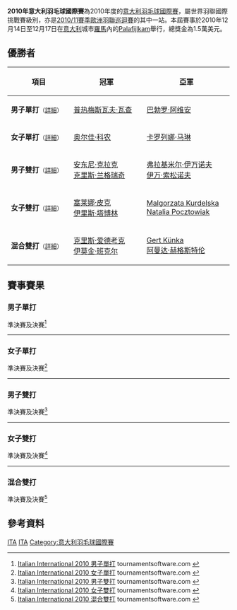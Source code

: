 {{noteTA|G1=Badminton}}
{{infobox badminton event
|name           = 2010年意大利羽毛球國際賽
|image          = 
|size           = 
|caption        =
|dates          = 2010年12月14日－12月17日
|number_edition = 
|level          = 4A
|prize_money    = 1.5萬美元
|location       = {{ITA}}[[羅馬|羅馬]]
|venue          = Palafijlkam
|previous       = 2008年義大利羽毛球國際賽 
|next           = 2011年意大利羽毛球國際賽
}}
'''2010年意大利羽毛球國際賽'''為2010年度的[[意大利羽毛球國際賽|意大利羽毛球國際賽]]，屬世界羽聯國際挑戰賽級別，亦是[[2010/11賽季歐洲羽聯巡迴賽|2010/11賽季歐洲羽聯巡迴賽]]的其中一站。本屆賽事於2010年12月14日至12月17日在[[意大利|意大利]]城市[[羅馬|羅馬]]內的[[Palafijlkam|Palafijlkam]]舉行，總獎金為1.5萬美元。

== 優勝者 ==
{| class=wikitable style="font-size:small"
!width="200"|項目
!width="250"|冠軍
!width="250"|亞軍
|-
|'''男子單打'''<small>（[[#男子單打|詳細]]）</small>
|{{flagicon|POL}} [[普热梅斯瓦夫·瓦查|普热梅斯瓦夫·瓦查]]
|{{flagicon|ESP}} [[巴勃罗·阿维安|巴勃罗·阿维安]]
|-
|'''女子單打'''<small>（[[#女子單打|詳細]]）</small>
|{{flagicon|GER}} [[奥尔佳·科农|奥尔佳·科农]]
|{{flagicon|ESP}} [[卡罗列娜·马琳|卡罗列娜·马琳]]
|-
|'''男子雙打'''<small>（[[#男子雙打|詳細]]）</small>
|{{flagicon|ENG}} [[安东尼·克拉克|安东尼·克拉克]]<br/>{{flagicon|ENG}} [[克里斯·兰格瑞奇|克里斯·兰格瑞奇]]
|{{flagicon|RUS}} [[弗拉基米尔·伊万诺夫|弗拉基米尔·伊万诺夫]]<br/>{{flagicon|RUS}} [[伊万·索松诺夫|伊万·索松诺夫]]
|-
|'''女子雙打'''<small>（[[#女子雙打|詳細]]）</small>
|{{flagicon|NED}} [[塞莱娜·皮克|塞莱娜·皮克]]<br/>{{flagicon|NED}} [[伊里斯·塔博林|伊里斯·塔博林]]
|{{flagicon|POL}} [[Malgorzata_Kurdelska|Malgorzata Kurdelska]]<br/>{{flagicon|POL}} [[Natalia_Pocztowiak|Natalia Pocztowiak]]
|-
|'''混合雙打'''<small>（[[#混合雙打|詳細]]）</small>
|{{flagicon|ENG}} [[克里斯·爱德考克|克里斯·爱德考克]]<br/>{{flagicon|SCO}} [[伊莫金·班克尔|伊莫金·班克尔]]
|{{flagicon|EST}} [[Gert_Künka|Gert Künka]]<br/>{{flagicon|SWE}} [[阿曼达·赫格斯特伦|阿曼达·赫格斯特伦]]
|}

== 賽事賽果 ==
=== 男子單打 ===
;準決賽及決賽<ref name="MS">[http://tournamentsoftware.com/sport/draw.aspx?id=DAEE6D70-D35F-47E2-9833-3ED48D80D29D&draw=2 Italian International 2010 男子單打] tournamentsoftware.com {{en}}</ref>
{{4TeamBracket-Tennis3-v2
| team-width=200
| RD1-seed1=1
| RD1-team1='''{{flagicon|POL}} [[普热梅斯瓦夫·瓦查|普热梅斯瓦夫·瓦查]]
| RD1-score1-1='''21
| RD1-score1-2='''21
| RD1-score1-3=
| RD1-seed2=
| RD1-team2={{flagicon|BEL}} [[谭雨涵|谭雨涵]]
| RD1-score2-1=9
| RD1-score2-2=8
| RD1-score2-3=

| RD1-seed3=4
| RD1-team3='''{{flagicon|ESP}} [[巴勃罗·阿维安|巴勃罗·阿维安]]
| RD1-score3-1='''21
| RD1-score3-2='''21
| RD1-score3-3=
| RD1-seed4=2
| RD1-team4={{flagicon|FRA}} [[马修·罗英平|马修·罗英平]]
| RD1-score4-1=9
| RD1-score4-2=12
| RD1-score4-3=

| RD2-seed1=1
| RD2-team1='''{{flagicon|POL}} [[普热梅斯瓦夫·瓦查|普热梅斯瓦夫·瓦查]]
| RD2-score1-1='''21
| RD2-score1-2='''21
| RD2-score1-3=
| RD2-seed2=4
| RD2-team2={{flagicon|ESP}} [[巴勃罗·阿维安|巴勃罗·阿维安]]
| RD2-score2-1=13
| RD2-score2-2=16
| RD2-score2-3=
}}
----

=== 女子單打 ===
;準決賽及決賽<ref name="WS">[http://tournamentsoftware.com/sport/draw.aspx?id=DAEE6D70-D35F-47E2-9833-3ED48D80D29D&draw=4 Italian International 2010 女子單打] tournamentsoftware.com {{en}}</ref>
{{4TeamBracket-Tennis3-v2
| team-width=200
| RD1-seed1=1
| RD1-team1={{flagicon|BUL}} [[琳达·塞奇妮|琳达·塞奇妮]]
| RD1-score1-1='''24
| RD1-score1-2=16
| RD1-score1-3=13
| RD1-seed2=
| RD1-team2='''{{flagicon|ESP}} [[卡罗列娜·马琳|卡罗列娜·马琳]]
| RD1-score2-1=22
| RD1-score2-2='''21
| RD1-score2-3='''21

| RD1-seed3=5
| RD1-team3={{flagicon|RUS}} [[塔吉娜·比比克|塔吉娜·比比克]]
| RD1-score3-1=5
| RD1-score3-2=9
| RD1-score3-3=
| RD1-seed4=8
| RD1-team4='''{{flagicon|GER}} [[奥尔佳·科农|奥尔佳·科农]]
| RD1-score4-1='''21
| RD1-score4-2='''21
| RD1-score4-3=

| RD2-seed1=
| RD2-team1={{flagicon|ESP}} [[卡罗列娜·马琳|卡罗列娜·马琳]]
| RD2-score1-1=20
| RD2-score1-2=14
| RD2-score1-3=
| RD2-seed2=8
| RD2-team2='''{{flagicon|GER}} [[奥尔佳·科农|奥尔佳·科农]]
| RD2-score2-1='''22
| RD2-score2-2='''21
| RD2-score2-3=
}}
----

=== 男子雙打 ===
;準決賽及決賽<ref name="MD">[http://tournamentsoftware.com/sport/draw.aspx?id=DAEE6D70-D35F-47E2-9833-3ED48D80D29D&draw=5 Italian International 2010 男子雙打] {{Wayback|url=http://tournamentsoftware.com/sport/draw.aspx?id=DAEE6D70-D35F-47E2-9833-3ED48D80D29D&draw=5 |date=20170927002604 }} tournamentsoftware.com {{en}}</ref>
{{4TeamBracket-Tennis3-v2
| team-width=200
| RD1-seed1=
| RD1-team1={{flagicon|SWE}} [[Joel_Johansson_Berg|Joel Johansson Berg]]<br/> {{flagicon|INA}} [[Imam_Sodikin_Irawan|Imam Sodikin Irawan]]
| RD1-score1-1='''21
| RD1-score1-2=19
| RD1-score1-3=16
| RD1-seed2=3
| RD1-team2='''{{flagicon|RUS}} [[弗拉基米尔·伊万诺夫|弗拉基米尔·伊万诺夫]]<br/> {{flagicon|RUS}} [[伊万·索松诺夫|伊万·索松诺夫]]
| RD1-score2-1=17
| RD1-score2-2='''21
| RD1-score2-3='''21

| RD1-seed3=
| RD1-team3='''{{flagicon|ENG}} [[安东尼·克拉克|安东尼·克拉克]]<br/> {{flagicon|ENG}} [[克里斯·兰格瑞奇|克里斯·兰格瑞奇]]
| RD1-score3-1='''21
| RD1-score3-2='''21
| RD1-score3-3=
| RD1-seed4=2
| RD1-team4={{flagicon|ENG}} [[克里斯·爱德考克|克里斯·爱德考克]]<br/> {{flagicon|ENG}} [[安德鲁·埃利斯|安德鲁·埃利斯]]
| RD1-score4-1=17
| RD1-score4-2=13
| RD1-score4-3=

| RD2-seed1=3
| RD2-team1={{flagicon|RUS}} [[弗拉基米尔·伊万诺夫|弗拉基米尔·伊万诺夫]]<br/> {{flagicon|RUS}} [[伊万·索松诺夫|伊万·索松诺夫]]
| RD2-score1-1=14
| RD2-score1-2=19
| RD2-score1-3=
| RD2-seed2=
| RD2-team2='''{{flagicon|ENG}} [[安东尼·克拉克|安东尼·克拉克]]<br/> {{flagicon|ENG}} [[克里斯·兰格瑞奇|克里斯·兰格瑞奇]]
| RD2-score2-1='''21
| RD2-score2-2='''21
| RD2-score2-3=
}}
----

=== 女子雙打 ===
;準決賽及決賽<ref name="WD">[http://tournamentsoftware.com/sport/draw.aspx?id=DAEE6D70-D35F-47E2-9833-3ED48D80D29D&draw=6 Italian International 2010 女子雙打] tournamentsoftware.com {{en}}</ref>
{{4TeamBracket-Tennis3-v2
| team-width=200
| RD1-seed1=
| RD1-team1='''{{flagicon|POL}} [[Malgorzata_Kurdelska|Malgorzata Kurdelska]]<br/> {{flagicon|POL}} [[Natalia_Pocztowiak|Natalia Pocztowiak]]
| RD1-score1-1='''25
| RD1-score1-2='''21
| RD1-score1-3=
| RD1-seed2=3
| RD1-team2={{flagicon|RUS}} [[塔吉娜·比比克|塔吉娜·比比克]]<br/> {{flagicon|RUS}} [[奥尔佳·戈洛瓦诺娃|奥尔佳·戈洛瓦诺娃]]
| RD1-score2-1=23
| RD1-score2-2=15
| RD1-score2-3=

| RD1-seed3=
| RD1-team3={{flagicon|SWE}} [[Sanne_Ekberg|Sanne Ekberg]]<br/> {{flagicon|SWE}} [[阿曼达·赫格斯特伦|阿曼达·赫格斯特伦]]
| RD1-score3-1=13
| RD1-score3-2=11
| RD1-score3-3=
| RD1-seed4=
| RD1-team4='''{{flagicon|NED}} [[塞莱娜·皮克|塞莱娜·皮克]]<br/> {{flagicon|NED}} [[伊里斯·塔博林|伊里斯·塔博林]]
| RD1-score4-1='''21
| RD1-score4-2='''21
| RD1-score4-3=

| RD2-seed1=
| RD2-team1={{flagicon|POL}} [[Malgorzata_Kurdelska|Malgorzata Kurdelska]]<br/> {{flagicon|POL}} [[Natalia_Pocztowiak|Natalia Pocztowiak]]
| RD2-score1-1=15
| RD2-score1-2=9
| RD2-score1-3=
| RD2-seed2=
| RD2-team2='''{{flagicon|NED}} [[塞莱娜·皮克|塞莱娜·皮克]]<br/> {{flagicon|NED}} [[伊里斯·塔博林|伊里斯·塔博林]]
| RD2-score2-1='''21
| RD2-score2-2='''21
| RD2-score2-3=
}}
----

=== 混合雙打 ===
;準決賽及決賽<ref name="XD">[http://tournamentsoftware.com/sport/draw.aspx?id=DAEE6D70-D35F-47E2-9833-3ED48D80D29D&draw=8 Italian International 2010 混合雙打] {{Wayback|url=http://tournamentsoftware.com/sport/draw.aspx?id=DAEE6D70-D35F-47E2-9833-3ED48D80D29D&draw=8 |date=20170926230416 }} tournamentsoftware.com {{en}}</ref>
{{4TeamBracket-Tennis3-v2
| team-width=200
| RD1-seed1=6
| RD1-team1='''{{flagicon|ENG}} [[克里斯·爱德考克|克里斯·爱德考克]]<br/> {{flagicon|SCO}} [[伊莫金·班克尔|伊莫金·班克尔]]
| RD1-score1-1='''21
| RD1-score1-2='''21
| RD1-score1-3=
| RD1-seed2=3
| RD1-team2={{flagicon|POL}} [[卢卡斯·莫伦|卢卡斯·莫伦]]<br/> {{flagicon|POL}} [[Natalia_Pocztowiak|Natalia Pocztowiak]]
| RD1-score2-1=11
| RD1-score2-2=19
| RD1-score2-3=

| RD1-seed3=
| RD1-team3='''{{flagicon|EST}} [[Gert_Künka|Gert Künka]]<br/> {{flagicon|SWE}} [[阿曼达·赫格斯特伦|阿曼达·赫格斯特伦]]
| RD1-score3-1='''23
| RD1-score3-2='''21
| RD1-score3-3=
| RD1-seed4=2
| RD1-team4={{flagicon|BUL}} [[斯蒂利安·马卡尔斯基|斯蒂利安·马卡尔斯基]]<br/> {{flagicon|BUL}} [[黛安娜·迪莫娃|黛安娜·迪莫娃]]
| RD1-score4-1=21
| RD1-score4-2=11
| RD1-score4-3=

| RD2-seed1=6
| RD2-team1='''{{flagicon|ENG}} [[克里斯·爱德考克|克里斯·爱德考克]]<br/> {{flagicon|SCO}} [[伊莫金·班克尔|伊莫金·班克尔]]
| RD2-score1-1='''21
| RD2-score1-2='''21
| RD2-score1-3=
| RD2-seed2=
| RD2-team2={{flagicon|EST}} [[Gert_Künka|Gert Künka]]<br/> {{flagicon|SWE}} [[阿曼达·赫格斯特伦|阿曼达·赫格斯特伦]]
| RD2-score2-1=14
| RD2-score2-2=15
| RD2-score2-3=
}}

== 參考資料 ==
{{Reflist}}

[[Category:2010年世界羽聯國際挑戰賽|ITA]]
[[Category:2010/11賽季歐洲羽聯巡迴賽|ITA]]
[[Category:意大利羽毛球國際賽|Category:意大利羽毛球國際賽]]